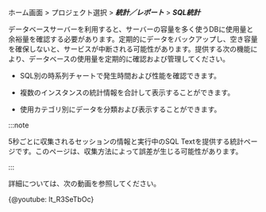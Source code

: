 ホーム画面 > プロジェクト選択 > **_統計／レポート_** > **_SQL統計_**

データベースサーバーを利用すると、サーバーの容量を多く使うDBに使用量と余裕量を確認する必要があります。定期的にデータをバックアップし、空き容量を確保しないと、サービスが中断される可能性があります。提供する次の機能により、データベースの使用量を定期的に確認および管理してください。

-   SQL別の時系列チャートで発生時間および性能を確認できます。 

-   複数のインスタンスの統計情報を合計して表示することができます。

-   使用カテゴリ別にデータを分類および表示することができます。

:::note

5秒ごとに収集されるセッションの情報と実行中のSQL Textを提供する統計ページです。このページは、収集方法によって誤差が生じる可能性があります。

:::

<Xclude product='postgresql,mysql'>

詳細については、次の動画を参照してください。

{@youtube: lt_R3SeTbOc}

</Xclude>
